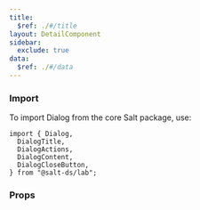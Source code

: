 ```yaml
---
title:
  $ref: ./#/title
layout: DetailComponent
sidebar:
  exclude: true
data:
  $ref: ./#/data
---
```


### Import

To import Dialog from the core Salt package, use:

```
import { Dialog,
  DialogTitle,
  DialogActions,
  DialogContent,
  DialogCloseButton,
} from "@salt-ds/lab";
```

### Props

<PropsTable packageName="core" componentName="Dialog" />
